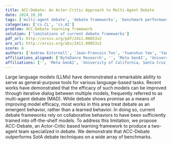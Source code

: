 ```yaml
---
title: ACC-Debate: An Actor-Critic Approach to Multi-Agent Debate
date: 2024_10_30
tags: ['multi-agent debate', 'debate frameworks', 'benchmark performance', 'large language models', 'model efficacy', 'actor-critic approach', 'collaborative behaviors']
categories: ['cs.CL', 'cs.AI']
problem: ACC-Debate learning framework
solution: ['limitations of current debate frameworks']
pdf_url: http://arxiv.org/pdf/2411.00053v2
arx_url: http://arxiv.org/abs/2411.00053v2
score: 6
authors: ['Andrew Estornell', 'Jean-Francois Ton', 'Yuanshun Yao', 'Yang Liu', 'Jean-François Ton']
affiliations_aligned: ['ByteDance Research', '', 'Meta GenAI', 'University of California, Santa Cruz', 'ByteDance Research']
affiliations: ['', 'Meta GenAI', 'University of California, Santa Cruz', 'ByteDance Research']
---
```



Large language models (LLMs) have demonstrated a remarkable ability to serve
as general-purpose tools for various language-based tasks. Recent works have
demonstrated that the efficacy of such models can be improved through iterative
dialog between multiple models, frequently referred to as multi-agent debate
(MAD). While debate shows promise as a means of improving model efficacy, most
works in this area treat debate as an emergent behavior, rather than a learned
behavior. In doing so, current debate frameworks rely on collaborative
behaviors to have been sufficiently trained into off-the-shelf models. To
address this limitation, we propose ACC-Debate, an Actor-Critic based learning
framework to produce a two-agent team specialized in debate. We demonstrate
that ACC-Debate outperforms SotA debate techniques on a wide array of
benchmarks.
